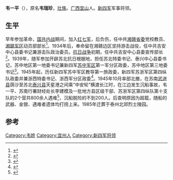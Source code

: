 '''韦一平'''（{{bd|1906年||1945年|10月15日}}），原名'''韦瑞珍'''，[[壮族|壮族]]。[[广西|广西]][[宜山|宜山]]人。[[新四军|新四军]]军事将领。

==生平==
早年参加革命，[[国共内战|国共内战]]期间，加入[[红七军|红七军]]，后负伤，任中共[[湘赣省委|湘赣省委]]党校教员、[[湘赣军区|湘赣军区]]动员部部长<ref name="徐为民1988">{{cite book|author=徐为民|title=中国共产党人名词典|url=http://books.google.com/books?id=WZOaAAAAIAAJ|year=1988|publisher=辽宁教育出版社|isbn=978-7-5382-0703-3|page=337}}</ref>。1934年后，奉命留在湘赣边区坚持游击战役，任中共吉安中心县委书记兼游击队政治委员。[[抗日战争|抗日战争]]初期，任中共吉安中心县委宣传部长<ref name="组织部党史资料征集办公室1990">{{cite book|author1=中共吉安县委. 组织部|author2=中共吉安县委. 党史资料征集办公室|author3=吉安县档案馆|title=中囯共产党江西省吉安县组织史资料, 1926.1-1987.10|url=http://books.google.com/books?id=Q2tPAAAAIAAJ|year=1990|publisher=中共党史資料出版社|isbn=978-7-80023-165-0|pages=93–94}}</ref>。1939年，随军参加开辟苏北抗日根据地，担任苏北特委书记、泰兴中心县委书记，苏中地区第一地委书记兼新四军[[苏中军区|苏中军区]]第一军分区政委，苏中地区第三地委书记<ref>{{cite book|title=江苏革命烈士传选编/ 抗日战争时期|url=http://books.google.com/books?id=eYFxAAAAIAAJ|year=1988|publisher=江苏人民出版社|pages=376–378}}</ref>。1945年起，历任新四军苏中军区教导第一旅政委，新四军苏浙军区第四纵队政委并兼浙西特委书记、浙西军分区政委<ref name="温济泽">{{cite book|author=温济泽|title=革命烈士传|url=http://books.google.com/books?id=cc9fAAAAIAAJ|publisher=人民出版社|pages=8–12}}</ref>。1945年10月率部北撤，在苏南[[武进县|武进县]]荫沙至苏北[[泰兴县|泰兴县]]天星港之间乘“中安轮”横渡长江时，在江边发生沉船事故，韦一平、苏南行署财经处长李建模及一批地方县区级干部、苏浙军区第四纵队第十支队的2个营共800余人遇难<ref name="柳江南罗英才2002">{{cite book|author1=柳江南|author2=罗英才|author3=胡兆才|title=第三野战军征战纪实|url=http://books.google.com/books?id=-obiAAAAMAAJ|year=2002|publisher=解放军文艺出版社|isbn=978-7-5033-1479-7|pages=374–378}}</ref>，沉船脱险的不到200人。后查明原因为超载，随船的武器、金银、遇难者遗体均打捞上来。1985年迁葬于泰州北郊烈士陵园。

==参考==
{{reflist}}
{{中国军事人物小作品}}
{{DEFAULTSORT:W}}
[[Category:韦姓|Category:韦姓]]
[[Category:宜州人|Category:宜州人]]
[[Category:新四军将领|Category:新四军将领]]